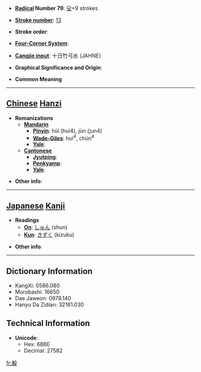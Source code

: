 * '''[[Wiktionary:Chinese radical index| Radical]] Number 79''': [[Wiktionary:Chinese radical index 殳|殳]]+9 strokes

* '''[[Wiktionary:Chinese total strokes index|Stroke number]]''': [[Wiktionary:Chinese total strokes index 13|13]]

* '''Stroke order''': 

* '''[[Wiktionary:Chinese four corner index|Four-Corner System]]''': 

* '''[[Wiktionary:Chinese Cangjie index|Cangjie input]]''': 十日竹弓水 (JAHNE)

* '''Graphical Significance and Origin''': 

* '''Common Meaning'''

----

== [[Chinese]] [[Hanzi]] ==

* '''Romanizations'''
** '''[[Mandarin]]'''
*** '''[[Pinyin]]''': hùi (hui4), jùn (jun4)
*** '''[[Wade-Giles]]''': hui<sup>4</sup>, chün<sup>4</sup>
*** '''[[Yale]]''': 
** '''[[Cantonese]]'''
*** '''[[Jyutping]]''':
*** '''[[Penkyamp]]''': 
*** '''[[Yale]]''': 

* '''Other info''': 

----

== [[Japanese]] [[Kanji]] ==

* '''Readings'''
** '''[[On]]''': [[しゅん]] (shun)
** '''[[Kun]]''': [[きずく]] (kizuku)

* '''Other info''':  

----

== Dictionary Information ==

* KangXi: 0586.080
* Morobashi: 16650
* Dae Jaweon: 0978.140
* Hanyu Da Zidian: 32161.030

== Technical Information ==

* '''Unicode''':
** Hex: 6BBE
** Decimal: 27582

[[fr:殾]]